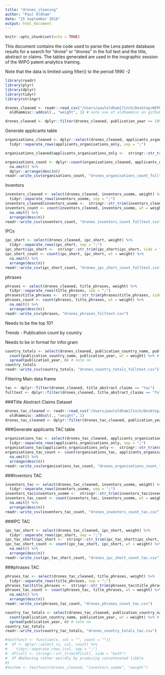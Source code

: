 ```yaml
---
title: "drones_cleaning"
author: "Paul Oldham"
date: "25 September 2016"
output: html_document
---
```


```r
knitr::opts_chunk$set(echo = TRUE)
```

This document contains the code used to parse the Lens patent database results for a search for "drone" or "drones" in the full text and the title, abstract or claims. The tables generated are used in the inographic session of the WIPO patent analytics training.

Note that the data is limited using filter() to the period 1990 -2

```r
library(readr)
library(plyr)
library(dplyr)
library(tidyr)
library(stringr)
```


```r
drones_cleaned <- readr::read_csv("/Users/pauloldham17inch/Desktop/WIPO\ Training/dronesr/drones_fulltext/drones_fulltext_cleaned_5884.csv") %>% 
  oldhammisc::addcol(., "weight", 1) # note use of oldhammisc on github here.
```

```r
drones_cleaned <- dplyr::filter(drones_cleaned, publication_year >= 1990, publication_year <= 2015)
```

Generate applicants table

```r
organisations_cleaned <- dplyr::select(drones_cleaned, applicants_organisations_only, weight) %>% 
  tidyr::separate_rows(applicants_organisations_only, sep = ";") 

organisations_cleaned$applicants_organisations_only <-  stringr::str_trim(organisations_cleaned$applicants_organisations_only, side = "both")

organisations_count <- dplyr::count(organisations_cleaned, applicants_organisations_only, wt = weight) %>% 
  na.omit() %>% 
  dplyr::arrange(desc(n))
readr::write_csv(organisations_count, "drones_organisations_count_fulltext.csv")
```

Inventors

```r
inventors_cleaned <- select(drones_cleaned, inventors_useme, weight) %>% 
  tidyr::separate_rows(inventors_useme, sep = ";") 
inventors_cleaned$inventors_useme <-  stringr::str_trim(inventors_cleaned$inventors_useme, side = "both")
inventors_count <- count(inventors_cleaned, inventors_useme, wt = weight) %>% 
  na.omit() %>% 
  arrange(desc(n))
readr::write_csv(inventors_count, "drones_inventors_count_fulltext.csv")
```

IPCs

```r
ipc_short <- select(drones_cleaned, ipc_short, weight) %>% 
  tidyr::separate_rows(ipc_short, sep = ";") 
ipc_short$ipc_short <-  stringr::str_trim(ipc_short$ipc_short, side = "both")
ipc_short_count <- count(ipc_short, ipc_short, wt = weight) %>% 
  na.omit() %>% 
  arrange(desc(n))
readr::write_csv(ipc_short_count, "drones_ipc_short_count_fulltext.csv")
```

phrases

```r
phrases <- select(drones_cleaned, title_phrases, weight) %>% 
  tidyr::separate_rows(title_phrases, sep = ";") 
phrases$title_phrases <-  stringr::str_trim(phrases$title_phrases, side = "both")
phrases_count <- count(phrases, title_phrases, wt = weight) %>% 
  na.omit() %>% 
  arrange(desc(n))
readr::write_csv(phrases, "drones_phrases_fulltext.csv")
```

Needs to be the top 10?

Trends - Publication count by country

Needs to be in format for infor.gram

```r
country_totals <- select(drones_cleaned, publication_country_name, publication_year, weight) %>%
  count(publication_country_name, publication_year, wt = weight) %>% # note n
  spread(publication_year, n) # note nn
country_totals
readr::write_csv(country_totals, "drones_country_totals_fulltext.csv")
```

Filtering Main data frame

```r
tac <- dplyr::filter(drones_cleaned, title_abstract_claims == "tac")
fulltext <- dplyr::filter(drones_cleaned, title_abstract_claims == "full_text")
```

###Title Abstract Claims Dataset

```r
drones_tac_cleaned <- readr::read_csv("/Users/pauloldham17inch/Desktop/WIPO\ Training/dronesr/drones_tac/drones_tac_1606_cleaned.csv") %>% 
  oldhammisc::addcol(., "weight", 1)
drones_tac_cleaned <- dplyr::filter(drones_tac_cleaned, publication_year >= 1990, publication_year <= 2015)
```

###Generate applicants TAC table

```r
organisations_tac <- select(drones_tac_cleaned, applicants_organisations_only, weight) %>% 
  tidyr::separate_rows(applicants_organisations_only, sep = ";") 
organisations_tac$applicants_organisations_only <-  stringr::str_trim(organisations_tac$applicants_organisations_only, side = "both")
organisations_tac_count <- count(organisations_tac, applicants_organisations_only, wt = weight) %>% 
  na.omit() %>% 
  arrange(desc(n))
readr::write_csv(organisations_tac_count, "drones_organisations_count_tac.csv")
```

###Inventors TAC

```r
inventors_tac <- select(drones_tac_cleaned, inventors_useme, weight) %>% 
  tidyr::separate_rows(inventors_useme, sep = ";") 
inventors_tac$inventors_useme <-  stringr::str_trim(inventors_tac$inventors_useme, side = "both")
inventors_tac_count <- count(inventors_tac, inventors_useme, wt = weight) %>% 
  na.omit() %>% 
  arrange(desc(n))
readr::write_csv(inventors_tac_count, "drones_inventors_count_tac.csv")
```

###IPC TAC
```r
ipc_tac_short <- select(drones_tac_cleaned, ipc_short, weight) %>% 
  tidyr::separate_rows(ipc_short, sep = ";") 
ipc_tac_short$ipc_short <-  stringr::str_trim(ipc_tac_short$ipc_short, side = "both")
ipc_tac_short_count <- count(ipc_tac_short, ipc_short, wt = weight) %>% 
  na.omit() %>% 
  arrange(desc(n))
readr::write_csv(ipc_tac_short_count, "drones_ipc_short_count_tac.csv")
```

###phrases TAC

```r
phrases_tac <- select(drones_tac_cleaned, title_phrases, weight) %>% 
  tidyr::separate_rows(title_phrases, sep = ";") 
phrases_tac$title_phrases <-  stringr::str_trim(phrases_tac$title_phrases, side = "both")
phrases_tac_count <- count(phrases_tac, title_phrases, wt = weight) %>% 
  na.omit() %>% 
  arrange(desc(n))
readr::write_csv(phrases_tac_count, "drones_phrases_count_tac.csv")
```

```r
country_tac_totals <- select(drones_tac_cleaned, publication_country_name, publication_year, weight) %>%
  count(publication_country_name, publication_year, wt = weight) %>% # note n
  spread(publication_year, n) # note nn
country_tac_totals
readr::write_csv(country_tac_totals, "drones_country_totals_tac.csv")
```


```r
#testfunct <- function(x, col = "", count = ""){
#  df <- dplyr::select_(x, col, count) %>% 
#    tidyr::separate_rows_(col, sep = ";")
#  df[col] <- stringr::str_trim(df[col], side = "both")
#  df #behaving rather weirdly by producing concatenated tibble
#}
#testme <- testfunct(drones_cleaned, "inventors_useme", "weight") 
```
